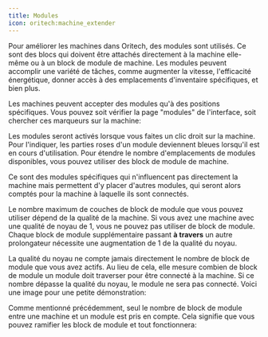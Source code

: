 ```yaml
---
title: Modules
icon: oritech:machine_extender
---
```


Pour améliorer les machines dans Oritech, des modules sont utilisés. Ce sont des blocs qui doivent être attachés directement à la machine elle-même ou à un block de module de machine. Les modules peuvent accomplir une variété de tâches, comme augmenter la vitesse, l'efficacité énergétique, donner accès à des emplacements d'inventaire spécifiques, et bien plus.

Les machines peuvent accepter des modules qu'à des positions spécifiques. Vous pouvez soit vérifier la page "modules" de l'interface, soit chercher ces marqueurs sur la machine:

<center>
<ModAsset location="oritech:area/addon_marker" width={300} />
</center>

Les modules seront activés lorsque vous faites un clic droit sur la machine. Pour l'indiquer, les parties roses d'un module deviennent bleues lorsqu'il est en cours d'utilisation. Pour étendre le nombre d'emplacements de modules disponibles, vous pouvez utiliser des block de module de machine. 


Ce sont des modules spécifiques qui n'influencent pas directement la machine mais permettent d'y placer d'autres modules, qui seront alors comptés pour la machine à laquelle ils sont connectés.

Le nombre maximum de couches de block de module que vous pouvez utiliser dépend de la qualité de la machine. Si vous avez une machine avec une qualité de noyau de 1, vous ne pouvez pas utiliser de block de module. Chaque block de module supplémentaire passant **à travers** un autre prolongateur nécessite une augmentation de 1 de la qualité du noyau.

La qualité du noyau ne compte jamais directement le nombre de block de module que vous avez actifs. Au lieu de cela, elle mesure combien de block de module un module doit traverser pour être connecté à la machine. Si ce nombre dépasse la qualité du noyau, le module ne sera pas connecté. Voici une image pour une petite démonstration:

<center>
<ModAsset location="oritech:area/extenders" width={700} />
</center>

Comme mentionné précédemment, seul le nombre de block de module entre une machine et un module est pris en compte. Cela signifie que vous pouvez ramifier les block de module et tout fonctionnera:

<center>
<ModAsset location="oritech:area/addon_branching" width={700} />
</center>
